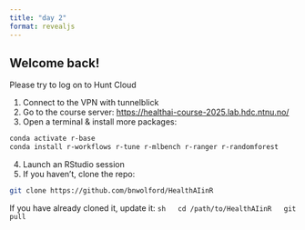 ```yaml
---
title: "day 2"
format: revealjs
---
```


## Welcome back!

Please try to log on to Hunt Cloud

1. Connect to the VPN with tunnelblick
2. Go to the course server: <https://healthai-course-2025.lab.hdc.ntnu.no/>
3. Open a terminal & install more packages:
  ```sh
  conda activate r-base
  conda install r-workflows r-tune r-mlbench r-ranger r-randomforest
  ```
4. Launch an RStudio session
5. If you haven't, clone the repo:
  ```sh
  git clone https://github.com/bnwolford/HealthAIinR
  ```
  If you have already cloned it, update it:
  ```sh
  cd /path/to/HealthAIinR
  git pull
  ```